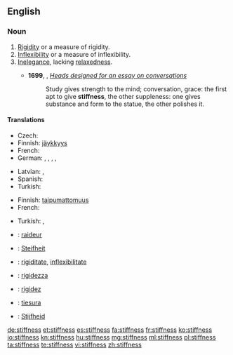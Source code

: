 ==English==

===Noun===
{{en-noun|~|es}}

# [[rigidity|Rigidity]] or a measure of rigidity.
# [[inflexibility|Inflexibility]] or a measure of inflexibility.
# [[inelegance|Inelegance]], lacking [[relaxedness]].
#: {{usex|lang=en|His '''stiffness''' hampered the conversation.}}
#* '''1699''', {{w|Sir William Temple, 1st Baronet|William Temple}}, ''[http://essays.quotidiana.org/temple/heads_for_conversation/ Heads designed for an essay on conversations]''
#*: Study gives strength to the mind; conversation, grace: the first apt to give '''stiffness''', the other suppleness: one gives substance and form to the statue, the other polishes it.

====Translations====
{{trans-top|rigidity}}
* Czech: {{t|cs|ztuhlost|f}}
* Finnish: [[jäykkyys]]
* French: {{t+|fr|rigidité}}
* German: {{t+|de|Erstarrung|f}}, {{t|de|Starre|f}}, {{t|de|Steife|f}}, {{t+|de|Steifigkeit|f}}, {{t|de|Steifheit|f}}
{{trans-mid}}
* Latvian: {{t|lv|stingums|m}}, {{t|lv|stīvums|m}}
* Spanish: {{t+|es|rigidez|f}}
* Turkish: {{t+|tr|katılık}}
{{trans-bottom}}

{{trans-top|inflexibility}}
* Finnish: [[taipumattomuus]]
* French: {{t+|fr|inflexibilité}}
{{trans-mid}}
* Turkish: {{t+|tr|direngenlik}}, {{t+|tr|inatçılık}}
{{trans-bottom}}

{{checktrans-top}}
* {{ttbc|fr}}: [[raideur]]
* {{ttbc|de}}: [[Steifheit]]
* {{ttbc|ia}}: [[rigiditate]], [[inflexibilitate]]
* {{ttbc|it}}: [[rigidezza]]
{{trans-mid}}
* {{ttbc|pt}}: [[rigidez]]
* {{ttbc|es}}: [[tiesura]]
* {{ttbc|nl}}: [[Stijfheid]]
{{trans-bottom}}

[[de:stiffness]]
[[et:stiffness]]
[[es:stiffness]]
[[fa:stiffness]]
[[fr:stiffness]]
[[ko:stiffness]]
[[io:stiffness]]
[[kn:stiffness]]
[[hu:stiffness]]
[[mg:stiffness]]
[[ml:stiffness]]
[[pl:stiffness]]
[[ta:stiffness]]
[[te:stiffness]]
[[vi:stiffness]]
[[zh:stiffness]]